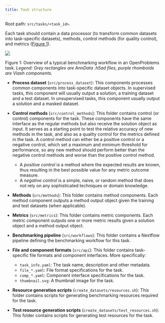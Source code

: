 ```yaml
---
title: Task structure
---
```




Root path: `src/tasks/<task_id>`.

Each task should contain a data processor (to transform common datasets
into task-specific datasets), methods, control methods (for quality
control), and metrics
(<a href="#fig-task-workflow" class="quarto-xref">Figure 1</a>).

<div id="fig-task-workflow">

![](src-task_id_files/figure-markdown_strict/mermaid-figure-1.png)

Figure 1: Overview of a typical benchmarking workflow in an OpenProblems
task. *Legend: Grey rectangles are AnnData .h5ad files, purple rhomboids
are Viash components.*

</div>

-   **Process dataset** (`src/process_dataset`): This components
    processes common components into task-specific dataset objects. In
    supervised tasks, this component will usually output a solution, a
    training dataset and a test dataset. In unsupervised tasks, this
    component usually output a solution and a masked dataset.

-   **Control methods** (`src/control_methods`): This folder contains
    control (or control) components for the task. These components have
    the same interface as the regular methods but also receive the
    solution object as input. It serves as a starting point to test the
    relative accuracy of new methods in the task, and also as a quality
    control for the metrics defined in the task. A control method can
    either be a positive control or a negative control, which set a
    maximum and minimum threshold for performance, so any new method
    should perform better than the negative control methods and worse
    than the positive control method.

    -   A *positive control* is a method where the expected results are
        known, thus resulting in the best possible value for any metric
        outcome measure.
    -   A *negative control* is a simple, naive, or random method that
        does not rely on any sophisticated techniques or domain
        knowledge.

-   **Methods** (`src/methods`): This folder contains method components.
    Each method component outputs a method output object given the
    training and test datasets (when applicable).

-   **Metrics** (`src/metrics`): This folder contains metric components.
    Each metric component outputs one or more metric results given a
    solution object and a method output object.

-   **Benchmarking pipeline** (`src/workflows`): This folder contains a
    Nextflow pipeline defining the benchmarking workflow for this task.

-   **File and component formats** (`src/api`): This folder contains
    task-specific file formats and component interfaces. More
    specifically:

    -   `task_info.yaml`: The task name, description and other metadata.
    -   `file_*.yaml`: File format specifications for the task.
    -   `comp_*.yaml`: Component interface specifications for the task.
    -   `thumbnail.svg`: A thumbnail image for the task.

-   **Resource generation scripts** (`create_datasets/resources.sh`):
    This folder contains scripts for generating benchmarking resources
    required for the task.

-   **Test resource generation scripts**
    (`create_datasets/test_resources.sh`): This folder contains scripts
    for generating test resources for the task.
